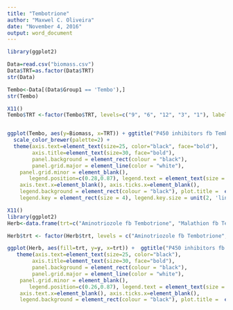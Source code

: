 ---
title: "Tembotrione"
author: "Maxwel C. Oliveira"
date: "November 4, 2016"
output: word_document
---


```{r}
library(ggplot2)
```


```{r}
Data=read.csv("biomass.csv")
Data$TRT=as.factor(Data$TRT)
str(Data)
```



```{r, echo=FALSE}
Tembo<-Data[(Data$Group1 == 'Tembo'),]
str(Tembo)
```

```{r}
X11()
Tembo$TRT <-factor(Tembo$TRT, levels=c("9", "6", "12", "3", "1"), labels=c("Aminotriozole fb Tembotrione", "Malathion fb Mesotrione", "Piperonyl butoxide fb Mesotrione", "Tembotrione", "Control"))


ggplot(Tembo, aes(y=Biomass, x=TRT)) + ggtitle("P450 inhibitors fb Tembotrione in Field Study") + geom_boxplot(aes(fill=factor(TRT))) + labs(x="", y= expression(paste("HPPD-R Waterhemp Biomass (g m "^"-2",")"))) + scale_y_continuous(limits=c(0, 300)) +   
  scale_color_brewer(palette=2) +
  theme(axis.text=element_text(size=25, color="black", face="bold"), 
        axis.title=element_text(size=30, face="bold"), 
        panel.background = element_rect(colour = "black"), 
        panel.grid.major = element_line(color = "white"), 
    panel.grid.minor = element_blank(),
       legend.position=c(0.28,0.87), legend.text = element_text(size = 20, colour = "black", face = "bold"), 
    axis.text.x=element_blank(), axis.ticks.x=element_blank(),
    legend.background = element_rect(colour = "black"), plot.title =  element_text(size=30, hjust=0.5, color="blue", face="italic"), 
    legend.key = element_rect(size = 4), legend.key.size = unit(2, 'lines'), legend.title=element_blank())
```

```{r}
X11()
library(ggplot2)
Herb<-data.frame(trt=c("Aminotriozole fb Tembotrione", "Malathion fb Tembotrione", "Piperonyl butoxide fb Tembotrione", "Tembotrione", "Control"), y=c(55.7, 20.9, 21.3, 137.9, 228.3))

Herb$trt <- factor(Herb$trt, levels = c("Aminotriozole fb Tembotrione", "Malathion fb Tembotrione", "Piperonyl butoxide fb Tembotrione", "Tembotrione", "Control"))

ggplot(Herb, aes(fill=trt, y=y, x=trt)) +  ggtitle("P450 inhibitors fb Tembotrione in Field Study") + geom_bar(stat = "identity", position = "dodge")  + labs(x="", y= expression(paste("HPPD-R Waterhemp Biomass (g m "^"-2",")"))) + scale_y_continuous(limits=c(0, 300)) +  scale_color_brewer(palette="Set2") +  
   theme(axis.text=element_text(size=25, color="black"), 
        axis.title=element_text(size=30, face="bold"), 
        panel.background = element_rect(colour = "black"), 
        panel.grid.major = element_line(color = "white"), 
    panel.grid.minor = element_blank(),
       legend.position=c(0.26,0.87), legend.text = element_text(size = 20, colour = "black", face = "bold"), 
    axis.text.x=element_blank(), axis.ticks.x=element_blank(),
    legend.background = element_rect(colour = "black"), plot.title =  element_text(size=30, hjust=0.5, color="blue", face="italic"),legend.key = element_rect(size = 4),legend.key.size = unit(2, 'lines'), legend.title=element_blank())
```

